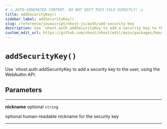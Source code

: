 ```yaml
---
# ⚠️ AUTO-GENERATED CONTENT. DO NOT EDIT THIS FILE DIRECTLY! ⚠️
title: addSecurityKey()
sidebar_label: addSecurityKey()
slug: /reference/javascript/nhost-js/auth/add-security-key
description: Use `nhost.auth.addSecurityKey to add a security key to the user, using the WebAuthn API.
custom_edit_url: https://github.com/nhost/nhost/edit/main/packages/hasura-auth-js/src/hasura-auth-client.ts#L412
---
```


# `addSecurityKey()`

Use `nhost.auth.addSecurityKey to add a security key to the user, using the WebAuthn API.

## Parameters

---

**<span className="parameter-name">nickname</span>** <span className="optional-status">optional</span> <code>string</code>

optional human-readable nickname for the security key

---
